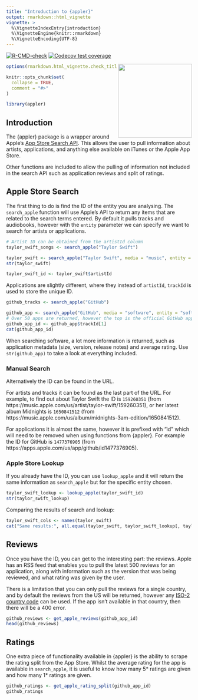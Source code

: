 ```yaml
---
title: "Introduction to {appler}"
output: rmarkdown::html_vignette
vignette: >
  %\VignetteIndexEntry{introduction}
  %\VignetteEngine{knitr::rmarkdown}
  %\VignetteEncoding{UTF-8}
---
```


<!-- badges: start -->
[![R-CMD-check](https://github.com/ashbaldry/appler/workflows/R-CMD-check/badge.svg)](https://github.com/ashbaldry/appler/actions)
[![Codecov test coverage](https://codecov.io/gh/ashbaldry/appler/branch/main/graph/badge.svg)](https://app.codecov.io/gh/ashbaldry/appler?branch=main)
<!-- badges: end -->

<img src="../man/img/appler.png" height="200" align="right"/>

```r
options(rmarkdown.html_vignette.check_title = FALSE)

knitr::opts_chunk$set(
  collapse = TRUE,
  comment = "#>"
)

library(appler)
```

## Introduction

The {appler} package is a wrapper around Apple's [App Store Search API](https://performance-partners.apple.com/search-api). This allows the user to pull information about artists, applications, and anything else available on iTunes or the Apple App Store.

Other functions are included to allow the pulling of information not included in the search API such as application reviews and split of ratings.

## Apple Store Search

The first thing to do is find the ID of the entity you are analysing. The `search_apple` function will use Apple's API to return any items that are related to the search terms entered. By default it pulls tracks and audiobooks, however with the `entity` parameter we can specify we want to search for artists or applications.

```r
# Artist ID can be obtained from the artistId column
taylor_swift_songs <- search_apple("Taylor Swift")

taylor_swift <- search_apple("Taylor Swift", media = "music", entity = "musicArtist")
str(taylor_swift)

taylor_swift_id <- taylor_swift$artistId
```

Applications are slightly different, where they instead of `artistId`, `trackId` is used to store the unique ID.

```r
github_tracks <- search_apple("GitHub")

github_app <- search_apple("GitHub", media = "software", entity = "software")
# Over 50 apps are returned, however the top is the official GitHub app
github_app_id <- github_app$trackId[1]
cat(github_app_id)
```

When searching software, a lot more information is returned, such as application metadata (size, version, release notes) and average rating. Use `str(github_app)` to take a look at everything included.

### Manual Search

Alternatively the ID can be found in the URL. 

For artists and tracks it can be found as the last part of the URL. For example, to find out about Taylor Swift the ID is `159260351` (from https://music.apple.com/us/artist/taylor-swift/159260351), or her latest album Midnights is `1650841512` (from https://music.apple.com/us/album/midnights-3am-edition/1650841512).

For applications it is almost the same, however it is prefixed with "id" which will need to be removed when using functions from {appler}. For example the ID for GitHub is `1477376905` (from https://apps.apple.com/us/app/github/id1477376905).

### Apple Store Lookup

If you already have the ID, you can use `lookup_apple` and it will return the same information as `search_apple` but for the specific entity chosen.

```r
taylor_swift_lookup <- lookup_apple(taylor_swift_id)
str(taylor_swift_lookup)
```

Comparing the results of search and lookup:

```r
taylor_swift_cols <- names(taylor_swift)
cat("Same results:", all.equal(taylor_swift, taylor_swift_lookup[, taylor_swift_cols]), "\n")
```

## Reviews

Once you have the ID, you can get to the interesting part: the reviews. Apple has an RSS feed that enables you to pull the latest 500 reviews for an application, along with information such as the version that was being reviewed, and what rating was given by the user.

There is a limitation that you can only pull the reviews for a single country, and by default the reviews from the US will be returned, however any [ISO-2 country code](https://en.wikipedia.org/wiki/ISO_3166-1_alpha-2) can be used. If the app isn't available in that country, then there will be a 400 error.

```r
github_reviews <- get_apple_reviews(github_app_id)
head(github_reviews)
```

## Ratings

One extra piece of functionality available in {appler} is the ability to scrape the rating split from
the App Store. Whilst the average rating for the app is available in `search_apple`, it is useful to know how many 5* ratings are given and how many 1* ratings are given.

```r
github_ratings <- get_apple_rating_split(github_app_id)
github_ratings
```
